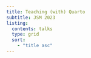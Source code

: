 ```yaml
---
title: Teaching (with) Quarto
subtitle: JSM 2023
listing:
  contents: talks
  type: grid
  sort:
    - "title asc"
---
```

